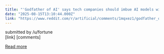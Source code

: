 ```yaml
---
title: "'Godfather of AI' says tech companies should imbue AI models with 'maternal instincts' to counter the technology’s goal to 'get more control'"
date: "2025-08-15T13:10:44.000Z"
link: "https://www.reddit.com/r/artificial/comments/1mqxez1/godfather_of_ai_says_tech_companies_should_imbue/"
---
```


submitted by    /u/fortune  
 [link]   [comments]

[Read more](https://www.reddit.com/r/artificial/comments/1mqxez1/godfather_of_ai_says_tech_companies_should_imbue/)
